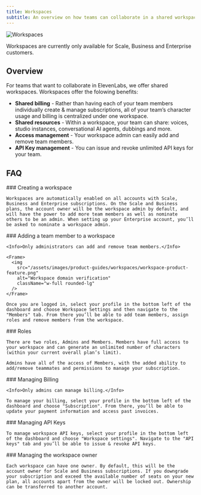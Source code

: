 ```yaml
---
title: Workspaces
subtitle: An overview on how teams can collaborate in a shared workspace.
---
```


<img
  src="/assets/images/product-guides/workspaces/workspace-main.png"
  alt="Workspaces"
  className="w-full rounded-lg"
/>

<Info>
  Workspaces are currently only available for Scale, Business and Enterprise customers. 
</Info>

## Overview

For teams that want to collaborate in ElevenLabs, we offer shared workspaces. Workspaces offer the folowing benefits:

- **Shared billing** - Rather than having each of your team members individually create & manage subscriptions, all of your team’s character usage and billing is centralized under one workspace.
- **Shared resources** - Within a workspace, your team can share: voices, studio instances, conversational AI agents, dubbings and more.
- **Access management** - Your workspace admin can easily add and remove team members.
- **API Key management** - You can issue and revoke unlimited API keys for your team.

## FAQ

<AccordionGroup>
  <Accordion title="How do I create a workspace?">
    ### Creating a workspace

    Workspaces are automatically enabled on all accounts with Scale, Business and Enterprise subscriptions. On the Scale and Business plans, the account owner will be the workspace admin by default, and will have the power to add more team members as well as nominate others to be an admin. When setting up your Enterprise account, you’ll be asked to nominate a workspace admin.

  </Accordion>
  <Accordion title="How do I add a team member to a workspace?">
    ### Adding a team member to a workspace

    <Info>Only administrators can add and remove team members.</Info>

    <Frame>
      <img
        src="/assets/images/product-guides/workspaces/workspace-product-feature.png"
        alt="Workspace domain verification"
        className="w-full rounded-lg"
      />
    </Frame>

    Once you are logged in, select your profile in the bottom left of the dashboard and choose Workspace Settings and then navigate to the "Members" tab. From there you’ll be able to add team members, assign roles and remove members from the workspace.

  </Accordion>
  <Accordion title="What roles can I assign members?">
    ### Roles

    There are two roles, Admins and Members. Members have full access to your workspace and can generate an unlimited number of characters (within your current overall plan’s limit).

    Admins have all of the access of Members, with the added ability to add/remove teammates and permissions to manage your subscription.

  </Accordion>
  <Accordion title="How do I manage billing?">
    ### Managing Billing

    <Info>Only admins can manage billing.</Info>

    To manage your billing, select your profile in the bottom left of the dashboard and choose "Subscription". From there, you’ll be able to update your payment information and access past invoices.

  </Accordion>
  <Accordion title="How do I manage API keys?">
    ### Managing API Keys

    To manage workspace API keys, select your profile in the bottom left of the dashboard and choose "Workspace settings". Navigate to the "API keys" tab and you’ll be able to issue & revoke API keys.

  </Accordion>
  <Accordion title="Who is the workspace owner?">
    ### Managing the workspace owner

    Each workspace can have one owner. By default, this will be the account owner for Scale and Business subscriptions. If you downgrade your subscription and exceed the available number of seats on your new plan, all accounts apart from the owner will be locked out. Ownership can be transferred to another account.

  </Accordion>
</AccordionGroup>
